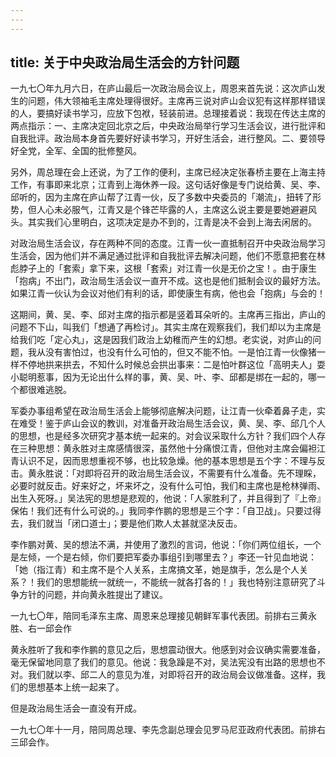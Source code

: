 ```yaml
---
---
---
```

title: 关于中央政治局生活会的方针问题
---




一九七〇年九月六日，在庐山最后一次政治局会议上，周恩来首先说：这次庐山发生的问题，伟大领袖毛主席处理得很好。主席再三说对庐山会议犯有这样那样错误的人，要搞好读书学习，应放下包袱，轻装前进。总理接着说：我现在传达主席的两点指示：一、主席决定回北京之后，中央政治局举行学习生活会议，进行批评和自我批评。政治局本身首先要好好读书学习，开好生活会，进行整风。二、要领导好全党，全军、全国的批修整风。

另外，周总理在会上还说，为了工作的便利，主席已经决定张春桥主要在上海主持工作，有事即来北京；江青到上海休养一段。这句话好像是专门说给黄、吴、李、邱听的，因为主席在庐山帮了江青一伙，反了多数中央委员的「潮流」，扭转了形势，但人心未必服气，江青又是个锋芒毕露的人，主席这么说主要是要她避避风头。其实我们心里明白，这项决定是办不到的，江青是决不会到上海去闲居的。

对政治局生活会议，存在两种不同的态度。江青一伙一直抵制召开中央政治局学习生活会，因为他们并不满足通过批评和自我批评去解决问题，他们不愿意把套在林彪脖子上的「套索」拿下来，这根「套索」对江青一伙是无价之宝！。由于康生「抱病」不出门，政治局生活会议一直开不成。这也是他们抵制会议的最好方法。如果江青一伙认为会议对他们有利的话，即使康生有病，他也会「抱病」与会的！

这期间，黄、吴、李、邱对主席的指示都是竖着耳朵听的。主席再三指出，庐山的问题不下山，叫我们「想通了再检讨」。其实主席在观察我们，我们却以为主席是给我们吃「定心丸」，这是因我们政治上幼稚而产生的幻想。老实说，对庐山的问题，我从没有害怕过，也没有什么可怕的，但又不能不怕。一是怕江青一伙像猪一样不停地拱来拱去，不知什么时候总会拱出事来：二是怕叶群这位「高明夫人」耍小聪明惹事，因为无论出什么样的事，黄、吴、叶、李、邱都是绑在一起的，哪一个都很难逃脱。

军委办事组希望在政治局生活会上能够彻底解决问题，让江青一伙牵着鼻子走，实在难受！鉴于庐山会议的教训，对准备开政治局生活会议，黄、吴、李、邱几个人的思想，也是经多次研究才基本统一起来的。对会议采取什么方针？我们四个人存在三种思想：黄永胜对主席感情很深，虽然他十分痛恨江青，但他对主席会偏袒江青认识不足，因而思想重视不够，也比较急燥。他的基本思想是五个字：不理与反击。黄永胜说：「对即将召开的政治局生活会议，不需要有什么准备。先不理睬，必要时就反击。好来好之，坏来坏之，没有什么可怕，我们和主席也是枪林弹雨、出生入死呀。」吴法宪的思想是悲观的，他说：「人家胜利了，并且得到了『上帝』保佑！我们还有什么可说的。」我同李作鹏的思想是三个字：「自卫战」。只要过得去，我们就当「闭口道士」；要是他们欺人太甚就坚决反击。

李作鹏对黄、吴的想法不满，并使用了激烈的言词，他说：「你们两位组长，一个是左倾，一个是右倾，你们要把军委办事组引到哪里去？」李还一针见血地说：「她（指江青）和主席不是个人关系，主席搞文革，她是旗手，怎么是个人关系？！我们的思想能统一就统一，不能统一就各打各的！」我也特别注意研究了斗争方针的问题，并向黄永胜提出了建议。

一九七〇年，陪同毛泽东主席、周恩来总理接见朝鲜军事代表团。前排右三黄永胜、右一邱会作



黄永胜听了我和李作鹏的意见之后，思想震动很大。他感到对会议确实需要准备，毫无保留地同意了我们的意见。他说：我急躁是不对，吴法宪没有出路的思想也不对。我们就以李、邱二人的意见为准，对即将召开的政治局会议做准备。这样，我们的思想基本上统一起来了。

但是政治局生活会一直没有开成。



一九七〇年十一月，陪同周总理、李先念副总理会见罗马尼亚政府代表团。前排右三邱会作。